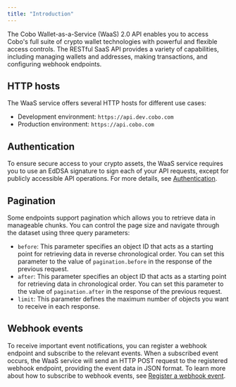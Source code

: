 ```yaml
---
title: "Introduction"
---
```


The Cobo Wallet-as-a-Service (WaaS) 2.0 API enables you to access Cobo's full suite of crypto wallet technologies with powerful and flexible access controls. The RESTful SaaS API provides a variety of capabilities, including managing wallets and addresses, making transactions, and configuring webhook endpoints.

## HTTP hosts
The WaaS service offers several HTTP hosts for different use cases: 

- Development environment: `https://api.dev.cobo.com`
- Production environment: `https://api.cobo.com`

## Authentication
To ensure secure access to your crypto assets, the WaaS service requires you to use an EdDSA signature to sign each of your API requests, except for publicly accessible API operations. For more details, see [Authentication](cobo-auth).

## Pagination

Some endpoints support pagination which allows you to retrieve data in manageable chunks. You can control the page size and navigate through the dataset using three query parameters:

- `before`: This parameter specifies an object ID that acts as a starting point for retrieving data in reverse chronological order. You can set this parameter to the value of `pagination.before` in the response of the previous request.
- `after`: This parameter specifies an object ID that acts as a starting point for retrieving data in chronological order. You can set this parameter to the value of `pagination.after` in the response of the previous request.
- `limit`: This parameter defines the maximum number of objects you want to receive in each response.

## Webhook events

To receive important event notifications, you can register a webhook endpoint and subscribe to the relevant events. When a subscribed event occurs, the WaaS service will send an HTTP POST request to the registered webhook endpoint, providing the event data in JSON format. To learn more about how to subscribe to webhook events, see [Register a webhook event](https://manuals.cobo.com/en/portal/developer-console/webhooks-create).